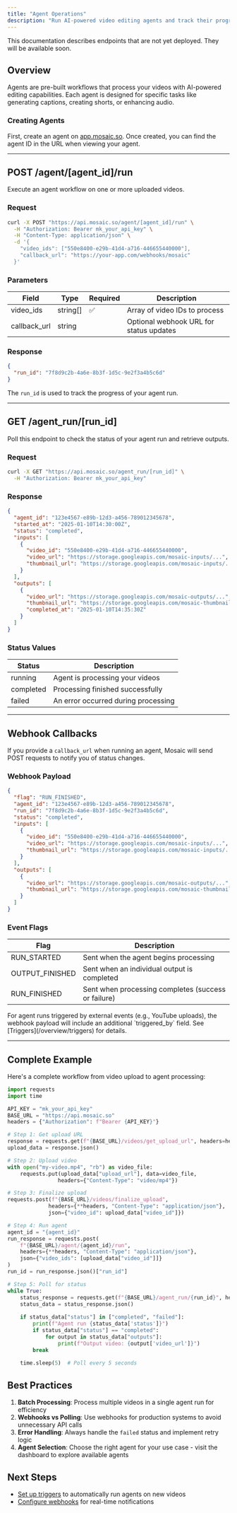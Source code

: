 ```yaml
---
title: "Agent Operations"
description: "Run AI-powered video editing agents and track their progress"
---
```


<Warning>
This documentation describes endpoints that are not yet deployed. They will be available soon.
</Warning>

## Overview

Agents are pre-built workflows that process your videos with AI-powered editing capabilities. Each agent is designed for specific tasks like generating captions, creating shorts, or enhancing audio.

### Creating Agents

First, create an agent on [app.mosaic.so](https://app.mosaic.so). Once created, you can find the agent ID in the URL when viewing your agent.

---

## POST /agent/[agent_id]/run

Execute an agent workflow on one or more uploaded videos.

### Request
```bash
curl -X POST "https://api.mosaic.so/agent/[agent_id]/run" \
  -H "Authorization: Bearer mk_your_api_key" \
  -H "Content-Type: application/json" \
  -d '{
    "video_ids": ["550e8400-e29b-41d4-a716-446655440000"],
    "callback_url": "https://your-app.com/webhooks/mosaic"
  }'
```

### Parameters

| Field | Type | Required | Description |
| --- | --- | --- | --- |
| video_ids | string[] | ✅ | Array of video IDs to process |
| callback_url | string | | Optional webhook URL for status updates |

### Response
```json
{
  "run_id": "7f8d9c2b-4a6e-8b3f-1d5c-9e2f3a4b5c6d"
}
```

The `run_id` is used to track the progress of your agent run.

---

## GET /agent_run/[run_id]

Poll this endpoint to check the status of your agent run and retrieve outputs.

### Request
```bash
curl -X GET "https://api.mosaic.so/agent_run/[run_id]" \
  -H "Authorization: Bearer mk_your_api_key"
```

### Response
```json
{
  "agent_id": "123e4567-e89b-12d3-a456-789012345678",
  "started_at": "2025-01-10T14:30:00Z",
  "status": "completed",
  "inputs": [
    {
      "video_id": "550e8400-e29b-41d4-a716-446655440000",
      "video_url": "https://storage.googleapis.com/mosaic-inputs/...",
      "thumbnail_url": "https://storage.googleapis.com/mosaic-inputs/..."
    }
  ],
  "outputs": [
    {
      "video_url": "https://storage.googleapis.com/mosaic-outputs/...",
      "thumbnail_url": "https://storage.googleapis.com/mosaic-thumbnails/...",
      "completed_at": "2025-01-10T14:35:30Z"
    }
  ]
}
```

### Status Values

| Status | Description |
| --- | --- |
| running | Agent is processing your videos |
| completed | Processing finished successfully |
| failed | An error occurred during processing |

---

## Webhook Callbacks

If you provide a `callback_url` when running an agent, Mosaic will send POST requests to notify you of status changes.

### Webhook Payload

```json
{
  "flag": "RUN_FINISHED",
  "agent_id": "123e4567-e89b-12d3-a456-789012345678",
  "run_id": "7f8d9c2b-4a6e-8b3f-1d5c-9e2f3a4b5c6d",
  "status": "completed",
  "inputs": [
    {
      "video_id": "550e8400-e29b-41d4-a716-446655440000",
      "video_url": "https://storage.googleapis.com/mosaic-inputs/...",
      "thumbnail_url": "https://storage.googleapis.com/mosaic-inputs/..."
    }
  ],
  "outputs": [
    {
      "video_url": "https://storage.googleapis.com/mosaic-outputs/...",
      "thumbnail_url": "https://storage.googleapis.com/mosaic-thumbnails/..."
    }
  ]
}
```

### Event Flags

| Flag | Description |
| --- | --- |
| RUN_STARTED | Sent when the agent begins processing |
| OUTPUT_FINISHED | Sent when an individual output is completed |
| RUN_FINISHED | Sent when processing completes (success or failure) |

<Note>
For agent runs triggered by external events (e.g., YouTube uploads), the webhook payload will include an additional `triggered_by` field. See [Triggers](/overview/triggers) for details.
</Note>

---

## Complete Example

Here's a complete workflow from video upload to agent processing:

```python
import requests
import time

API_KEY = "mk_your_api_key"
BASE_URL = "https://api.mosaic.so"
headers = {"Authorization": f"Bearer {API_KEY}"}

# Step 1: Get upload URL
response = requests.get(f"{BASE_URL}/videos/get_upload_url", headers=headers)
upload_data = response.json()

# Step 2: Upload video
with open("my-video.mp4", "rb") as video_file:
    requests.put(upload_data["upload_url"], data=video_file, 
                headers={"Content-Type": "video/mp4"})

# Step 3: Finalize upload
requests.post(f"{BASE_URL}/videos/finalize_upload", 
             headers={**headers, "Content-Type": "application/json"},
             json={"video_id": upload_data["video_id"]})

# Step 4: Run agent
agent_id = "{agent_id}"
run_response = requests.post(
    f"{BASE_URL}/agent/{agent_id}/run",
    headers={**headers, "Content-Type": "application/json"},
    json={"video_ids": [upload_data["video_id"]]}
)
run_id = run_response.json()["run_id"]

# Step 5: Poll for status
while True:
    status_response = requests.get(f"{BASE_URL}/agent_run/{run_id}", headers=headers)
    status_data = status_response.json()
    
    if status_data["status"] in ["completed", "failed"]:
        print(f"Agent run {status_data['status']}")
        if status_data["status"] == "completed":
            for output in status_data["outputs"]:
                print(f"Output video: {output['video_url']}")
        break
    
    time.sleep(5)  # Poll every 5 seconds
```

## Best Practices

1. **Batch Processing**: Process multiple videos in a single agent run for efficiency
2. **Webhooks vs Polling**: Use webhooks for production systems to avoid unnecessary API calls
3. **Error Handling**: Always handle the `failed` status and implement retry logic
4. **Agent Selection**: Choose the right agent for your use case - visit the dashboard to explore available agents

## Next Steps

- [Set up triggers](/overview/triggers) to automatically run agents on new videos
- [Configure webhooks](/overview/webhooks) for real-time notifications